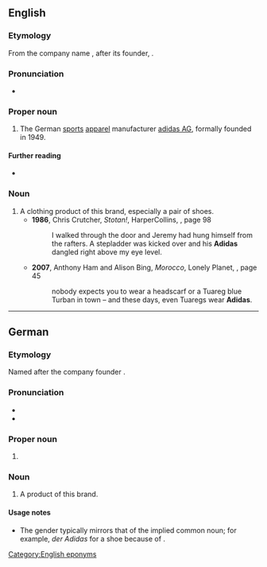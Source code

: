{{also|adidas}}

==English==

===Etymology===
From the {{der|en|de|-}} company name {{m|de|Adidas}}, after its founder, {{w|Adolf Dassler|Adolf “Adi” Dassler}}.

===Pronunciation===
* {{IPA|/ˈædiˌdæs/|/əˈdiːdəs/|lang=en}} {{q|and variants}}

===Proper noun===
{{en-proper noun}}

# The German [[sports]] [[apparel]] manufacturer [[w:Adidas AG|adidas AG]], formally founded in 1949.

====Further reading====
* {{pedialite}}

===Noun===
{{en-noun|Adidas|Adidases}}

# A clothing product of this brand, especially a pair of shoes.
#* '''1986''', Chris Crutcher, ''Stotan!'', HarperCollins, {{ISBN|0060094923}}, page 98
#*: <!--...-->I walked through the door and Jeremy had hung himself from the rafters. A stepladder was kicked over and his '''Adidas''' dangled right above my eye level.
#* '''2007''', Anthony Ham and Alison Bing, ''Morocco'', Lonely Planet, {{ISBN|1740599748}}, page 45
#*: nobody expects you to wear a headscarf or a Tuareg blue Turban in town – and these days, even Tuaregs wear '''Adidas'''.

[[Category:English eponyms]]

----

==German==

===Etymology===
Named after the company founder {{w|Adolf Dassler|Adolf „Adi“ Dassler}}.

===Pronunciation===
* {{IPA|/ˈadidas/|/ˈaːdidas/|lang=de}}
* {{audio|De-Adidas.ogg|Audio|lang=de}}

===Proper noun===
{{de-proper noun|n|Adidas'}}

# {{l|en|Adidas}} {{gloss|manufacturer}}

===Noun===
{{de-noun|m|g2=f|g3=n|Adidas|Adidas}}

# A product of this brand.

====Usage notes====
* The gender typically mirrors that of the implied common noun; for example, ''der Adidas'' for a shoe because of {{m|de|Schuh|g=m}}.
